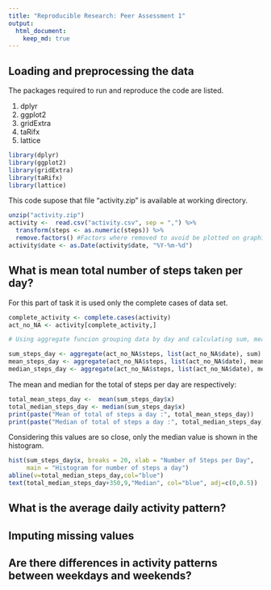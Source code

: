 ```yaml
---
title: "Reproducible Research: Peer Assessment 1"
output: 
  html_document:
    keep_md: true
---
```



## Loading and preprocessing the data  

The packages required to run and reproduce the code are listed.  

1. dplyr
2. ggplot2
3. gridExtra
4. taRifx
5. lattice

```r

library(dplyr)
library(ggplot2)
library(gridExtra)
library(taRifx)
library(lattice)
```

This code supose that file "activity.zip" is available at working directory.  

```r

unzip("activity.zip")
activity <-  read.csv("activity.csv", sep = ",") %>%
  transform(steps <- as.numeric(steps)) %>%
  remove.factors() #Factors where removed to avoid be plotted on graphics
activity$date <- as.Date(activity$date, "%Y-%m-%d")

```

## What is mean total number of steps taken per day?

For this part of task it is used only the complete cases of data set.  

```r

complete_activity <- complete.cases(activity)
act_no_NA <- activity[complete_activity,]

# Using aggregate funcion grouping data by day and calculating sum, mean and median

sum_steps_day <- aggregate(act_no_NA$steps, list(act_no_NA$date), sum)
mean_steps_day <- aggregate(act_no_NA$steps, list(act_no_NA$date), mean)
median_steps_day <- aggregate(act_no_NA$steps, list(act_no_NA$date), median) #The value is 0 for each day
```

The mean and median for the total of steps per day are respectively:

```r
total_mean_steps_day <-  mean(sum_steps_day$x)
total_median_steps_day <- median(sum_steps_day$x)
print(paste("Mean of total of steps a day :", total_mean_steps_day))
print(paste("Median of total of steps a day :", total_median_steps_day))
```

Considering this values are so close, only the median value is shown in the histogram.

```r
hist(sum_steps_day$x, breaks = 20, xlab = "Number of Steps per Day", 
     main = "Histogram for number of steps a day")
abline(v=total_median_steps_day,col="blue")
text(total_median_steps_day+350,9,"Median", col="blue", adj=c(0,0.5))
```




## What is the average daily activity pattern?



## Imputing missing values



## Are there differences in activity patterns between weekdays and weekends?
